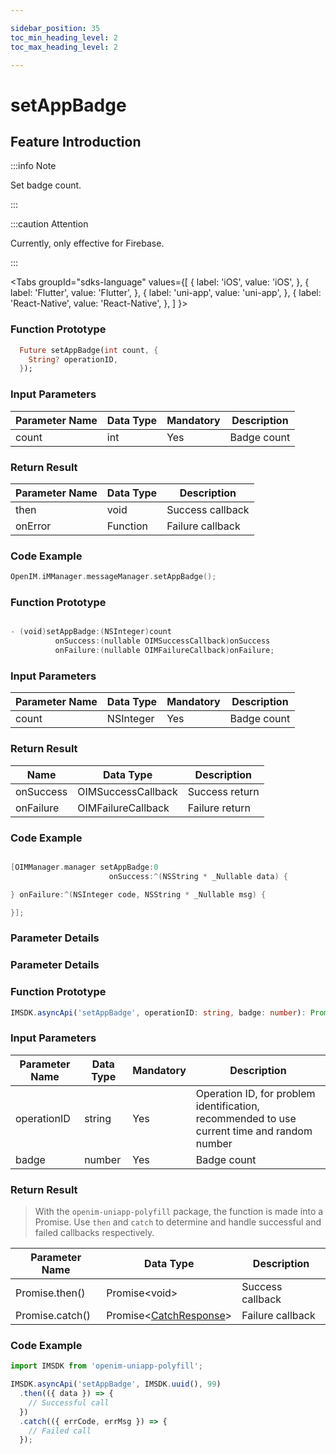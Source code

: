 ```yaml
---

sidebar_position: 35
toc_min_heading_level: 2
toc_max_heading_level: 2

---
```


# setAppBadge

## Feature Introduction

:::info Note

Set badge count.

:::

:::caution Attention

Currently, only effective for Firebase.

:::

<Tabs
groupId="sdks-language"
values={[
{ label: 'iOS', value: 'iOS', },
{ label: 'Flutter', value: 'Flutter', },
{ label: 'uni-app', value: 'uni-app', },
{ label: 'React-Native', value: 'React-Native', },
]
}>

<TabItem value="Flutter">

### Function Prototype

```dart showLineNumbers
  Future setAppBadge(int count, {
    String? operationID,
  });
```

### Input Parameters

| Parameter Name | Data Type | Mandatory | Description     |
| -------------- | --------- | --------- | --------------- |
| count          | int      | Yes       | Badge count     |

### Return Result

| Parameter Name | Data Type | Description     |
| -------------- | --------- | --------------- |
| then           | void      | Success callback |
| onError        | Function  | Failure callback |

### Code Example

```swift showLineNumbers
OpenIM.iMManager.messageManager.setAppBadge();
```

</TabItem>

<TabItem value="iOS">

### Function Prototype

```swift showLineNumbers

- (void)setAppBadge:(NSInteger)count
          onSuccess:(nullable OIMSuccessCallback)onSuccess
          onFailure:(nullable OIMFailureCallback)onFailure;

```

### Input Parameters

| Parameter Name | Data Type  | Mandatory | Description |
| -------------- | ---------- | --------- | ----------- |
| count          | NSInteger | Yes       | Badge count |

### Return Result

| Name      | Data Type         | Description |
| --------- | ----------------- | ----------- |
| onSuccess | OIMSuccessCallback | Success return |
| onFailure | OIMFailureCallback | Failure return |

### Code Example

```swift showLineNumbers

[OIMManager.manager setAppBadge:0
                      onSuccess:^(NSString * _Nullable data) {

} onFailure:^(NSInteger code, NSString * _Nullable msg) {

}];

```

</TabItem>

<TabItem value="Android">

### Parameter Details

</TabItem>

<TabItem value="Web">

### Parameter Details

</TabItem>

<TabItem value="uni-app">

### Function Prototype

```ts showLineNumbers
IMSDK.asyncApi('setAppBadge', operationID: string, badge: number): Promise<void>
```

### Input Parameters

| Parameter Name | Data Type | Mandatory | Description                                          |
| -------------- | --------- | --------- | ---------------------------------------------------- |
| operationID    | string    | Yes       | Operation ID, for problem identification, recommended to use current time and random number |
| badge          | number    | Yes       | Badge count                                          |

### Return Result

> With the `openim-uniapp-polyfill` package, the function is made into a Promise. Use `then` and `catch` to determine and handle successful and failed callbacks respectively.

| Parameter Name | Data Type                                        | Description     |
| -------------- | ------------------------------------------------- | --------------- |
| Promise.then() | Promise<void\>                                    | Success callback |
| Promise.catch()| Promise<[CatchResponse](/class/response.mdx)\> | Failure callback |

### Code Example

```js showLineNumbers
import IMSDK from 'openim-uniapp-polyfill';

IMSDK.asyncApi('setAppBadge', IMSDK.uuid(), 99)
  .then(({ data }) => {
    // Successful call
  })
  .catch(({ errCode, errMsg }) => {
    // Failed call
  });
```

</TabItem>

</Tabs>